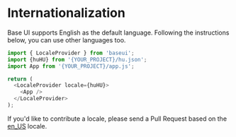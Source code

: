 <!--
Copyright (c) 2018 Uber Technologies, Inc.

This source code is licensed under the MIT license found in the
LICENSE file in the root directory of this source tree.
-->



# Internationalization

Base UI supports English as the default language. Following the instructions below, you
can use other languages too.

```javascript
import { LocaleProvider } from 'baseui';
import {huHU} from '{YOUR_PROJECT}/hu.json';
import App from '{YOUR_PROJECT}/app.js';

return (
  <LocaleProvider locale={huHU}>
    <App />
  </LocaleProvider>
);
```

If you'd like to contribute a locale, please send a Pull Request based
on the [en_US](https://github.com/uber-web/baseui/tree/master/src/locale) locale.
